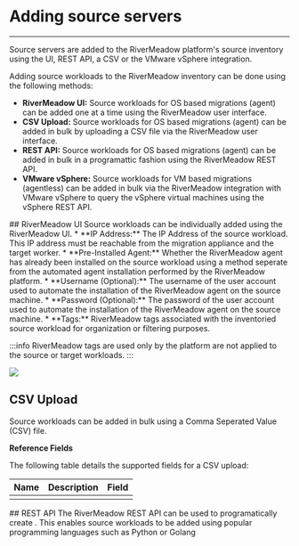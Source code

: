 

# Adding source servers
---
Source servers are added to the RiverMeadow platform's source inventory using the UI, REST API, a CSV or the VMware vSphere integration.

Adding source workloads to the RiverMeadow inventory can be done using the following methods:

* **RiverMeadow UI:** Source workloads for OS based migrations (agent) can be added one at a time using the RiverMeadow user interface.
* **CSV Upload:** Source workloads for OS based migrations (agent) can be added in bulk by uploading a CSV file via the RiverMeadow user interface.
* **REST API:** Source workloads for OS based migrations (agent) can be added in bulk in a programattic fashion using the RiverMeadow REST API.
* **VMware vSphere:** Source workloads for VM based migrations (agentless) can be added in bulk via the RiverMeadow integration with VMware vSphere to query the vSphere virtual machines using the vSphere REST API.

<Tabs>
  <TabItem value="ui" label="UI" default>
## RiverMeadow UI
Source workloads can be individually added using the RiverMeadow UI.
* **IP Address:** The IP Address of the source workload. This IP address must be reachable from the migration appliance and the target worker.
* **Pre-Installed Agent:** Whether the RiverMeadow agent has already been installed on the source workload using a method seperate from the automated agent installation performed by the RiverMeadow platform.
* **Username (Optional):** The username of the user account used to automate the installation of the RiverMeadow agent on the source machine.
* **Password (Optional):** The password of the user account used to automate the installation of the RiverMeadow agent on the source machine.
* **Tags:** RiverMeadow tags associated with the inventoried source workload for organization or filtering purposes. 

:::info
RiverMeadow tags are used only by the platform are not applied to the source or target workloads.
:::


![](/img/rivermeadow_add_source_preinstalled.png)

  </TabItem>
  <TabItem value="csv" label="CSV">

## CSV Upload
Source workloads can be added in bulk using a Comma Seperated Value (CSV) file.

**Reference Fields**

The following table details the supported fields for a CSV upload:

|Name|Description|Field|
|----|-----------|-----|
|    |           |     |

  </TabItem>
  <TabItem value="api" label="API">
## REST API
The RiverMeadow REST API can be used to programatically create . This enables source workloads to be added using popular programming languages such as Python or Golang
  </TabItem>
</Tabs>
